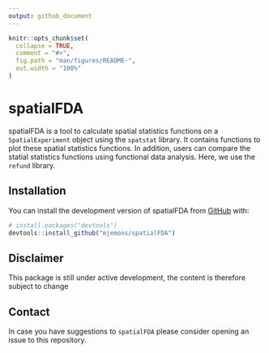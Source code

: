 ```yaml
---
output: github_document
---
```


<!-- README.md is generated from README.Rmd. Please edit that file -->

```r
knitr::opts_chunk$set(
  collapse = TRUE,
  comment = "#>",
  fig.path = "man/figures/README-",
  out.width = "100%"
)
```

# spatialFDA

<!-- badges: start -->
<!-- badges: end -->

spatialFDA is a tool to calculate spatial statistics functions on a `SpatialExperiment`
object using the `spatstat` library. It contains functions to plot these spatial statistics functions. In addition, users can compare the statial statistics functions using functional data analysis. Here, we use the `refund` library. 

## Installation

You can install the development version of spatialFDA from [GitHub](https://github.com/) with:

``` r
# install.packages("devtools")
devtools::install_github("mjemons/spatialFDA")
```

## Disclaimer

This package is still under active development, the content is therefore subject to change

## Contact

In case you have suggestions to `spatialFDA` please consider opening an issue to this repository.
